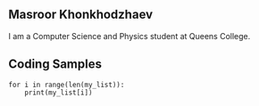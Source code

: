 

## Masroor Khonkhodzhaev

I am a Computer Science and Physics student at Queens College.

## Coding Samples

```
for i in range(len(my_list)):
    print(my_list[i])

```

